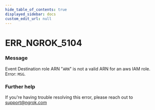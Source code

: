 ```yaml
---
hide_table_of_contents: true
displayed_sidebar: docs
custom_edit_url: null
---
```



# ERR_NGROK_5104

### Message
Event Destination role ARN "`ARN`" is not a valid ARN for an aws IAM role. Error: `MSG`.

### Further help
If you're having trouble resolving this error, please reach out to [support@ngrok.com](mailto:support@ngrok.com?subject=Help%20with%20ERR_NGROK_5104)


<ErrorDetails error='err_ngrok_5104' />
